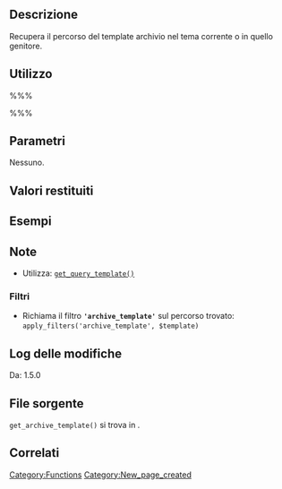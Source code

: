 {{Languages|
{{en|Function Reference/get_archive_template}}
{{it|Riferimento funzioni/get_archive_template}}
}}

== Descrizione ==
Recupera il percorso del template archivio nel tema corrente o in quello genitore.

== Utilizzo ==
%%%<?php get_archive_template(); ?>%%%

== Parametri ==
Nessuno.

== Valori restituiti ==
{{it:Return||string|Restituisce il risultato della funzione [[it:Riferimento_funzioni/get_query_template|<tt>get_query_template('archive')</tt>]].}}

== Esempi ==
<!-- Need creative examples. Feel free to link to external examples. -->

== Note ==
* Utilizza: [[it:Riferimento_funzioni/get_query_template|<tt>get_query_template()</tt>]]

=== Filtri ===
* Richiama il filtro <b><tt>'archive_template'</tt></b> sul percorso trovato: <br /><tt>apply_filters('archive_template', $template)</tt>

== Log delle modifiche ==
Da: 1.5.0

== File sorgente ==

<tt>get_archive_template()</tt> si trova in {{Trac|wp-includes/template.php}}.

== Correlati ==
<!--
    To Do:
    Need to find related functions.
    Need to create groups of functions and create templates to add them to a page quickly.
    Some functions may be related to many groups of functions.
-->

{{it:Tag Footer}}

[[Category:Functions]]
[[Category:New_page_created]]